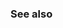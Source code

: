 {{cpp/numeric/math/binary_is|isless
|description= Determines if the floating point number {{c|x}} is less than the floating-point number {{c|y}}, without setting floating-point exceptions.
|condition={{c|x &lt; y}}
|note=The built-in {{c/core|operator&lt;}} for floating-point numbers may raise {{lc|FE_INVALID}} if one or both of the arguments is NaN. This function is a "quiet" version of {{c/core|operator&lt;}}.
}}

===See also===
{{dsc begin}}
{{dsc inc|cpp/utility/functional/dsc less}}
{{dsc inc|cpp/numeric/math/dsc isgreater}}
{{dsc see c|c/numeric/math/isless}}
{{dsc end}}

{{langlinks|de|es|fr|it|ja|pt|ru|zh}}